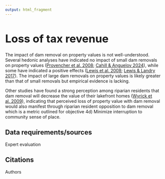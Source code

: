 ```yaml
---
output: html_fragment
---
```


<style type="text/css">
  h1{
  font-size: 2.5em;
}
</style>

# Loss of tax revenue
The impact of dam removal on property values is not well-understood. Several hedonic analyses have indicated no impact of small dam removals on property values ([Provencher et al. 2008](https://doi.org/10.1111/j.1465-7287.2008.00107.x); [Cahill & Anguelov 2024](https://doi.org/10.1080/09640568.2024.2322538)), while some have indicated a positive effects ([Lewis et al. 2008](https://doi.org/10.1111/j.1465-7287.2008.00100.x); [Lewis & Landry 2017](https://doi.org/10.1016/j.wre.2017.02.001)). The impact of large dam removals on property values is likely greater than that of small removals but empirical evidence is lacking. 

Other studies have found a strong perception among riparian residents that dam removal will decrease the value of their lakefront homes ([Wyrick et al. 2009](https://doi.org/10.1016/j.jenvman.2008.07.027)), indicating that perceived loss of property value with dam removal would also manifest through riparian resident opposition to dam removal which is a metric outlined for objective 4d) Minimize interruption to community sense of place.

## Data requirements/sources
Expert evaluation

## Citations
Authors